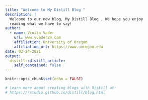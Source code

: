 ```yaml
---
title: "Welcome to My Distill Blog "
description: |
  Welcome to our new blog, My Distill Blog . We hope you enjoy 
  reading what we have to say!
author:
  - name: Vinita Vader 
    url: www.vvader24.com
    affiliation: University of Oregon
    affiliation_url: https://www.uoregon.edu
date: 02-24-2021
output:
  distill::distill_article:
    self_contained: false
---
```


```r
knitr::opts_chunk$set(echo = FALSE)

# Learn more about creating blogs with Distill at:
# https://rstudio.github.io/distill/blog.html

```




